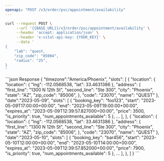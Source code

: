 ```yaml
---
openapi: "POST /v3/order/psc/appointment/availability"
---
```


<RequestExample>

```bash cURL
curl --request POST \
     --url '{{BASE_URL}}/v3/order/psc/appointment/availability' \
     --header 'accept: application/json' \
     --header 'x-vital-api-key: {YOUR_KEY}' \
     --data '
{
    "lab": "quest,
    "zip_code": "85004",
    "radius": "25",
}
'
```
</RequestExample>

<ResponseExample>
```json Response
{
    "timezone":"America/Phoenix",
    "slots": [
        {
            "location": {
                "location": {
                    "lng": -112.0568538,
                    "lat": 33.4631386
                },
                "address": {
                    "first_line": "1300 N 12th St",
                    "second_line": "Ste 300",
                    "city": "Phoenix",
                    "state": "AZ",
                    "zip_code": "85006",
                },
                "code": "23070",
                "name": "QUEST"
            },
            "date":"2023-05-09",
            "slots": [
                {
                    "booking_key": "foo123",
                    "start": "2023-05-09T17:00:00+00:00",
                    "end": "2023-05-09T19:00:00+00:00",
                    "expires_at": "2023-05-09T12:39:57.827000+00:00",
                    "price": 3500,
                    "is_priority": true,
                    "num_appointments_available": 5
                },
                ...
            ],
        },
        {
            "location": {
                "location": {
                    "lng": -112.0568538,
                    "lat": 33.4631386
                },
                "address": {
                    "first_line": "1300 N 12th St",
                    "second_line": "Ste 300",
                    "city": "Phoenix",
                    "state": "AZ",
                    "zip_code": "85006",
                },
                "code": "23070",
                "name": "QUEST"
            },
            "date":"2023-05-10",
            "slots": [
                {
                    "booking_key": "bar456",
                    "start": "2023-05-10T12:00:00+00:00",
                    "end": "2023-05-10T14:00:00+00:00",
                    "expires_at": "2023-05-09T12:39:57.852000+00:00",
                    "price": 7900,
                    "is_priority": true,
                    "num_appointments_available": 5
                },
                ...
            ],
        },
    ]
}
```
</ResponseExample>
